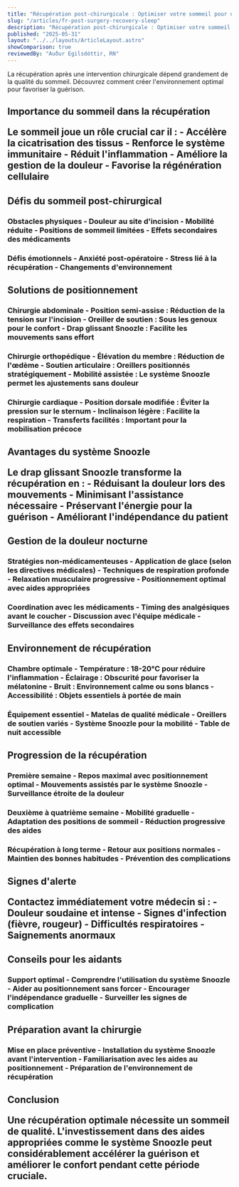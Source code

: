 ```yaml
---
title: "Récupération post-chirurgicale : Optimiser votre sommeil pour une guérison rapide"
slug: "/articles/fr-post-surgery-recovery-sleep"
description: "Récupération post-chirurgicale : Optimiser votre sommeil pour une guérison rapide"
published: "2025-05-31"
layout: "../../layouts/ArticleLayout.astro"
showComparison: true
reviewedBy: "Auður Egilsdóttir, RN"
---
```

La récupération après une intervention chirurgicale dépend grandement de la qualité du sommeil. Découvrez comment créer l'environnement optimal pour favoriser la guérison.

<h2>Importance du sommeil dans la récupération</p><p>Le sommeil joue un rôle crucial car il :
- <strong>Accélère la cicatrisation</strong> des tissus
- <strong>Renforce le système immunitaire</strong>
- <strong>Réduit l'inflammation</strong>
- <strong>Améliore la gestion de la douleur</strong>
- <strong>Favorise la régénération cellulaire</strong>

<h2>Défis du sommeil post-chirurgical

<h3>Obstacles physiques
- Douleur au site d'incision
- Mobilité réduite
- Positions de sommeil limitées
- Effets secondaires des médicaments

<h3>Défis émotionnels
- Anxiété post-opératoire
- Stress lié à la récupération
- Changements d'environnement

<h2>Solutions de positionnement

<h3>Chirurgie abdominale
- <strong>Position semi-assise</strong> : Réduction de la tension sur l'incision
- <strong>Oreiller de soutien</strong> : Sous les genoux pour le confort
- <strong>Drap glissant Snoozle</strong> : Facilite les mouvements sans effort

<h3>Chirurgie orthopédique
- <strong>Élévation du membre</strong> : Réduction de l'œdème
- <strong>Soutien articulaire</strong> : Oreillers positionnés stratégiquement
- <strong>Mobilité assistée</strong> : Le système Snoozle permet les ajustements sans douleur

<h3>Chirurgie cardiaque
- <strong>Position dorsale modifiée</strong> : Éviter la pression sur le sternum
- <strong>Inclinaison légère</strong> : Facilite la respiration
- <strong>Transferts facilités</strong> : Important pour la mobilisation précoce

<h2>Avantages du système Snoozle</p><p>Le drap glissant Snoozle transforme la récupération en :
- <strong>Réduisant la douleur</strong> lors des mouvements
- <strong>Minimisant l'assistance</strong> nécessaire
- <strong>Préservant l'énergie</strong> pour la guérison
- <strong>Améliorant l'indépendance</strong> du patient

<h2>Gestion de la douleur nocturne

<h3>Stratégies non-médicamenteuses
- Application de glace (selon les directives médicales)
- Techniques de respiration profonde
- Relaxation musculaire progressive
- Positionnement optimal avec aides appropriées

<h3>Coordination avec les médicaments
- Timing des analgésiques avant le coucher
- Discussion avec l'équipe médicale
- Surveillance des effets secondaires

<h2>Environnement de récupération

<h3>Chambre optimale
- <strong>Température</strong> : 18-20°C pour réduire l'inflammation
- <strong>Éclairage</strong> : Obscurité pour favoriser la mélatonine
- <strong>Bruit</strong> : Environnement calme ou sons blancs
- <strong>Accessibilité</strong> : Objets essentiels à portée de main

<h3>Équipement essentiel
- Matelas de qualité médicale
- Oreillers de soutien variés
- Système Snoozle pour la mobilité
- Table de nuit accessible

<h2>Progression de la récupération

<h3>Première semaine
- Repos maximal avec positionnement optimal
- Mouvements assistés par le système Snoozle
- Surveillance étroite de la douleur

<h3>Deuxième à quatrième semaine
- Mobilité graduelle
- Adaptation des positions de sommeil
- Réduction progressive des aides

<h3>Récupération à long terme
- Retour aux positions normales
- Maintien des bonnes habitudes
- Prévention des complications

<h2>Signes d'alerte</p><p>Contactez immédiatement votre médecin si :
- Douleur soudaine et intense
- Signes d'infection (fièvre, rougeur)
- Difficultés respiratoires
- Saignements anormaux

<h2>Conseils pour les aidants

<h3>Support optimal
- Comprendre l'utilisation du système Snoozle
- Aider au positionnement sans forcer
- Encourager l'indépendance graduelle
- Surveiller les signes de complication

<h2>Préparation avant la chirurgie

<h3>Mise en place préventive
- Installation du système Snoozle avant l'intervention
- Familiarisation avec les aides au positionnement
- Préparation de l'environnement de récupération

<h2>Conclusion</p><p>Une récupération optimale nécessite un sommeil de qualité. L'investissement dans des aides appropriées comme le système Snoozle peut considérablement accélérer la guérison et améliorer le confort pendant cette période cruciale.